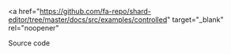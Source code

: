 
<a
  href="https://github.com/fa-repo/shard-editor/tree/master/docs/src/examples/controlled"
  target="_blank"
  rel="noopener"
>
  Source code
</a>

<br />
<br />

<CodeSampleShard>
  <Example />
</CodeSampleShard>